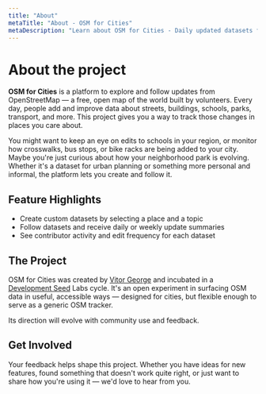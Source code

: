 ```yaml
---
title: "About"
metaTitle: "About - OSM for Cities"
metaDescription: "Learn about OSM for Cities - Daily updated datasets from OpenStreetMap"
---
```



<MdxLayout>

# About the project

**OSM for Cities** is a platform to explore and follow updates from OpenStreetMap — a free, open map of the world built by volunteers. Every day, people add and improve data about streets, buildings, schools, parks, transport, and more. This project gives you a way to track those changes in places you care about.

You might want to keep an eye on edits to schools in your region, or monitor how crosswalks, bus stops, or bike racks are being added to your city. Maybe you're just curious about how your neighborhood park is evolving. Whether it's a dataset for urban planning or something more personal and informal, the platform lets you create and follow it.

## Feature Highlights

- Create custom datasets by selecting a place and a topic  
- Follow datasets and receive daily or weekly update summaries  
- See contributor activity and edit frequency for each dataset  

## The Project

OSM for Cities was created by [Vitor George](https://github.com/vgeorge) and incubated in a [Development Seed](https://developmentseed.org) Labs cycle. It's an open experiment in surfacing OSM data in useful, accessible ways — designed for cities, but flexible enough to serve as a generic OSM tracker.

Its direction will evolve with community use and feedback.

## Get Involved

Your feedback helps shape this project. Whether you have ideas for new features, found something that doesn't work quite right, or just want to share how you're using it — we'd love to hear from you.

</MdxLayout>

